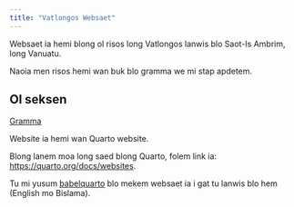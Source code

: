 ```yaml
---
title: "Vatlongos Websaet"
---
```


Websaet ia hemi blong ol risos long Vatlongos lanwis blo Saot-Is Ambrim, long Vanuatu.

Naoia men risos hemi wan buk blo gramma we mi stap apdetem.

## Ol seksen {.unnumbered .unlisted}

[Gramma](grammar.qmd)

Website ia hemi wan Quarto website.

Blong lanem moa long saed blong Quarto, folem link ia: <https://quarto.org/docs/websites>.

Tu mi yusum [babelquarto](https://docs.ropensci.org/babelquarto/) blo mekem websaet ia i gat tu lanwis blo hem (English mo Bislama).


